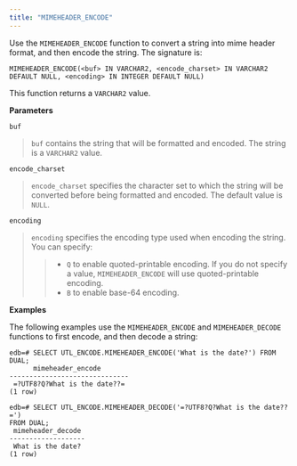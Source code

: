```yaml
---
title: "MIMEHEADER_ENCODE"
---
```


Use the `MIMEHEADER_ENCODE` function to convert a string into mime header format, and then encode the string. The signature is:

```
MIMEHEADER_ENCODE(<buf> IN VARCHAR2, <encode_charset> IN VARCHAR2
DEFAULT NULL, <encoding> IN INTEGER DEFAULT NULL)
```

This function returns a `VARCHAR2` value.

**Parameters**

`buf`

> `buf` contains the string that will be formatted and encoded. The string is a `VARCHAR2` value.

`encode_charset`

> `encode_charset` specifies the character set to which the string will be converted before being formatted and encoded. The default value is `NULL`.

`encoding`

> `encoding` specifies the encoding type used when encoding the string. You can specify:
>
> > -   `Q` to enable quoted-printable encoding. If you do not specify a value, `MIMEHEADER_ENCODE` will use quoted-printable encoding.
> > -   `B` to enable base-64 encoding.

**Examples**

The following examples use the `MIMEHEADER_ENCODE` and `MIMEHEADER_DECODE` functions to first encode, and then decode a string:

```
edb=# SELECT UTL_ENCODE.MIMEHEADER_ENCODE('What is the date?') FROM DUAL;
      mimeheader_encode
------------------------------
 =?UTF8?Q?What is the date??=
(1 row)

edb=# SELECT UTL_ENCODE.MIMEHEADER_DECODE('=?UTF8?Q?What is the date??=')
FROM DUAL;
 mimeheader_decode
-------------------
 What is the date?
(1 row)
```
